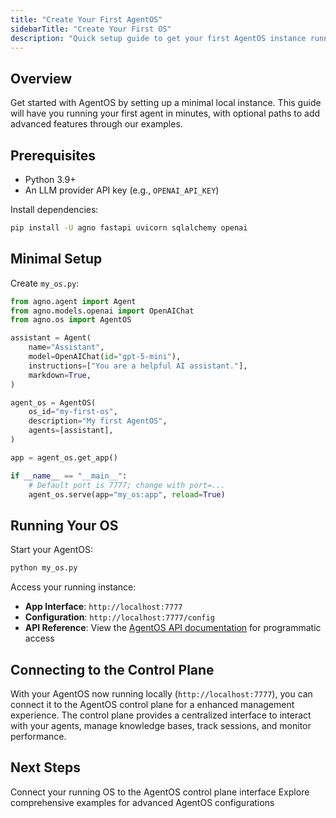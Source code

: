 ```yaml
---
title: "Create Your First AgentOS"
sidebarTitle: "Create Your First OS"
description: "Quick setup guide to get your first AgentOS instance running locally"
---
```


## Overview

Get started with AgentOS by setting up a minimal local instance. This guide will have you running your first agent in minutes, with optional paths to add advanced features through our examples.

## Prerequisites

- Python 3.9+
- An LLM provider API key (e.g., `OPENAI_API_KEY`)

Install dependencies:

```bash
pip install -U agno fastapi uvicorn sqlalchemy openai
```

## Minimal Setup

Create `my_os.py`:

```python
from agno.agent import Agent
from agno.models.openai import OpenAIChat
from agno.os import AgentOS

assistant = Agent(
    name="Assistant",
    model=OpenAIChat(id="gpt-5-mini"),
    instructions=["You are a helpful AI assistant."],
    markdown=True,
)

agent_os = AgentOS(
    os_id="my-first-os",
    description="My first AgentOS",
    agents=[assistant],
)

app = agent_os.get_app()

if __name__ == "__main__":
    # Default port is 7777; change with port=...
    agent_os.serve(app="my_os:app", reload=True)
```

## Running Your OS

Start your AgentOS:

```bash
python my_os.py
```

Access your running instance:

- **App Interface**: `http://localhost:7777`
- **Configuration**: `http://localhost:7777/config`
- **API Reference**: View the [AgentOS API documentation](/reference-api/overview) for programmatic access

## Connecting to the Control Plane

With your AgentOS now running locally (`http://localhost:7777`), you can connect it to the AgentOS control plane for a enhanced management experience. The control plane provides a centralized interface to interact with your agents, manage knowledge bases, track sessions, and monitor performance.

## Next Steps

<CardGroup cols={2}>
  <Card
    title="Connect to Control Plane"
    icon="link"
    href="/agent-os/connecting-your-os"
  >
    Connect your running OS to the AgentOS control plane interface
  </Card>
  <Card title="Browse Examples" icon="code" href="/examples/agent-os/demo">
    Explore comprehensive examples for advanced AgentOS configurations
  </Card>
</CardGroup>
